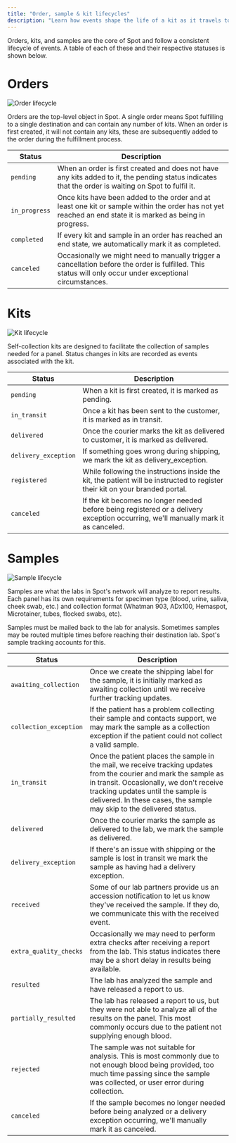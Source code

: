 ```yaml
---
title: "Order, sample & kit lifecycles"
description: "Learn how events shape the life of a kit as it travels to the customer and then to the lab to be processed."
---
```


Orders, kits, and samples are the core of Spot and follow a consistent lifecycle of events. A table of each of these
and their respective statuses is shown below.

# Orders

![Order lifecycle](/img/order-lifecycle.png)

Orders are the top-level object in Spot. A single order means Spot fulfilling to a single destination and can contain
any number of kits. When an order is first created, it will not contain any kits, these are subsequently added to the
order during the fulfillment process.

| Status        | Description                                                                                                                                                |
|---------------|------------------------------------------------------------------------------------------------------------------------------------------------------------|
| `pending`     | When an order is first created and does not have any kits added to it, the pending status indicates that the order is waiting on Spot to fulfil it.        |
| `in_progress` | Once kits have been added to the order and at least one kit or sample within the order has not yet reached an end state it is marked as being in progress. |
| `completed`   | If every kit and sample in an order has reached an end state, we automatically mark it as completed.                                                       |
| `canceled`    | Occasionally we might need to manually trigger a cancellation before the order is fulfilled. This status will only occur under exceptional circumstances.  |

# Kits

![Kit lifecycle](/img/kit-lifecycle.png)

Self-collection kits are designed to facilitate the collection of samples needed for a panel. Status changes in kits
are recorded as events associated with the kit.

| Status               | Description                                                                                                                        |
|----------------------|------------------------------------------------------------------------------------------------------------------------------------|
| `pending`            | When a kit is first created, it is marked as pending.                                                                              |
| `in_transit`         | Once a kit has been sent to the customer, it is marked as in transit.                                                              |
| `delivered`          | Once the courier marks the kit as delivered to customer, it is marked as delivered.                                                |
| `delivery_exception` | If something goes wrong during shipping, we mark the kit as delivery_exception.                                                    |
| `registered`         | While following the instructions inside the kit, the patient will be instructed to register their kit on your branded portal.      |
| `canceled`           | If the kit becomes no longer needed before being registered or a delivery exception occurring, we'll manually mark it as canceled. |

# Samples

![Sample lifecycle](/img/sample-lifecycle.png)

Samples are what the labs in Spot's network will analyze to report results. Each panel has its own requirements for
specimen type (blood, urine, saliva, cheek swab, etc.) and collection format (Whatman 903, ADx100, Hemaspot,
Microtainer, tubes, flocked swabs, etc).

Samples must be mailed back to the lab for analysis. Sometimes samples may be routed multiple times before reaching
their destination lab. Spot's sample tracking accounts for this.

| Status                 | Description                                                                                                                                                                                                                                                                 |
|------------------------|-----------------------------------------------------------------------------------------------------------------------------------------------------------------------------------------------------------------------------------------------------------------------------|
| `awaiting_collection`  | Once we create the shipping label for the sample, it is initially marked as awaiting collection until we receive further tracking updates.                                                                                                                                  |
| `collection_exception` | If the patient has a problem collecting their sample and contacts support, we may mark the sample as a collection exception if the patient could not collect a valid sample.                                                                                                |
| `in_transit`           | Once the patient places the sample in the mail, we receive tracking updates from the courier and mark the sample as in transit. Occasionally, we don't receive tracking updates until the sample is delivered. In these cases, the sample may skip to the delivered status. |
| `delivered`            | Once the courier marks the sample as delivered to the lab, we mark the sample as delivered.                                                                                                                                                                                 |
| `delivery_exception`   | If there's an issue with shipping or the sample is lost in transit we mark the sample as having had a delivery exception.                                                                                                                                                   |
| `received`             | Some of our lab partners provide us an accession notification to let us know they've received the sample. If they do, we communicate this with the received event.                                                                                                          |
| `extra_quality_checks` | Occasionally we may need to perform extra checks after receiving a report from the lab. This status indicates there may be a short delay in results being available.                                                                                                        |
| `resulted`             | The lab has analyzed the sample and have released a report to us.                                                                                                                                                                                                           |
| `partially_resulted`   | The lab has released a report to us, but they were not able to analyze all of the results on the panel. This most commonly occurs due to the patient not supplying enough blood.                                                                                            |
| `rejected`             | The sample was not suitable for analysis. This is most commonly due to not enough blood being provided, too much time passing since the sample was collected, or user error during collection.                                                                              |
| `canceled`             | If the sample becomes no longer needed before being analyzed or a delivery exception occurring, we'll manually mark it as canceled.                                                                                                                                         |